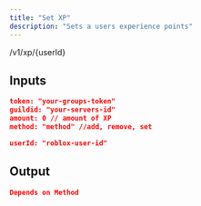 ```yaml
---
title: "Set XP"
description: "Sets a users experience points"
---
```


<Card title="POST">
  /v1/xp/{userId}
</Card>

## Inputs

<CodeGroup>

```json Headers
token: "your-groups-token"
guildid: "your-servers-id"
amount: 0 // amount of XP
method: "method" //add, remove, set
```


```json Params
userId: "roblox-user-id"
```

</CodeGroup>

## Output

<CodeGroup>

```json 200
Depends on Method
```

</CodeGroup>

## 